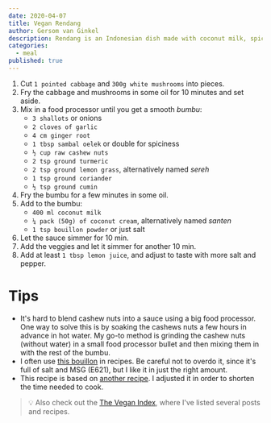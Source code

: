 ```yaml
---
date: 2020-04-07
title: Vegan Rendang
author: Gersom van Ginkel
description: Rendang is an Indonesian dish made with coconut milk, spices and commonly beef. This recipe is more of a wet rendang (kalio), meaning it is cooked shorter.
categories:
  - meal
published: true
---
```


1. Cut `1 pointed cabbage` and `300g white mushrooms` into pieces.
2. Fry the cabbage and mushrooms in some oil for 10 minutes and set aside.
3. Mix in a food processor until you get a smooth _bumbu_:
   - `3 shallots` or onions
   - `2 cloves of garlic`
   - `4 cm ginger root`
   - `1 tbsp sambal oelek` or double for spiciness
   - `½ cup raw cashew nuts`
   - `2 tsp ground turmeric`
   - `2 tsp ground lemon grass`, alternatively named _sereh_
   - `1 tsp ground coriander`
   - `½ tsp ground cumin`
4. Fry the bumbu for a few minutes in some oil.
5. Add to the bumbu:
   - `400 ml coconut milk`
   - `¼ pack (50g) of coconut cream`, alternatively named _santen_
   - `1 tsp bouillon powder` or just salt
6. Let the sauce simmer for 10 min.
7. Add the veggies and let it simmer for another 10 min.
8. Add at least `1 tbsp lemon juice`, and adjust to taste with more salt and pepper.

# Tips

- It's hard to blend cashew nuts into a sauce using a big food processor. One way to solve this is by soaking the cashews nuts a few hours in advance in hot water. My go-to method is grinding the cashew nuts (without water) in a small food processor bullet and then mixing them in with the rest of the bumbu.
- I often use [this bouillon](https://www.ah.nl/producten/product/wi47146/maggi-drinkbouillon-tuinkruiden-vegetarisch) in recipes. Be careful not to overdo it, since it's full of salt and MSG (E621), but I like it in just the right amount.
- This recipe is based on [another recipe](https://www.ah.nl/allerhande/recept/R-R1189429/vegan-rendang-met-spitskool-en-paddenstoelen). I adjusted it in order to shorten the time needed to cook.

> 💡 Also check out the [The Vegan Index](/post/vegan-index/), where I've listed several posts and recipes.
